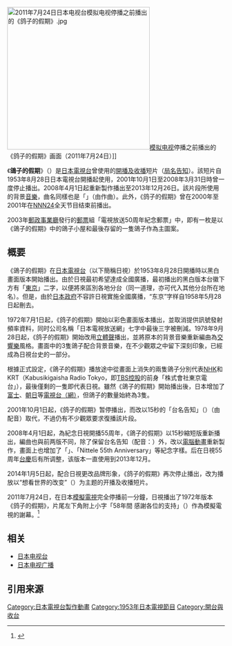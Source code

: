 {{Expand Japanese}}
{{Refimprove|time=2021-12-06T10:40:17+00:00}}
[[File:2011年7月24日日本电视台模拟电视停播之前播出的《鸽子的假期》.jpg|330px]][[模拟电视|模拟电视]]停播之前播出的《鸽子的假期》画面（2011年7月24日）]]

《'''鴿子的假期'''》（{{jpn|j=鳩の休日|hg=はとのきゅうじつ|rm=Hato no kyūjitsu|f=y}}）是[[日本電視台|日本電視台]]曾使用的[[開播及收播|開播及收播]]短片（[[開台與收台|局名告知]]）。該短片自1953年8月28日日本電視台開播起使用，2001年10月1日至2008年3月31日時曾一度停止播出。2008年4月1日起重新製作播出至2013年12月26日。該片段所使用的背景[[音樂|音樂]]，曲名同樣也是「{{lang|ja|鳩の休日}}」（由{{link-ja|深井史郎|深井史郎}}作曲）。此外，《鸽子的假期》曾在2000年至2001年在[[NTV_NEWS24|NNN24]]全天节目结束前播出。

2003年[[郵政事業廳|郵政事業廳]]發行的[[郵票|郵票]]組「電視放送50周年紀念郵票」中，即有一枚是以《鴿子的假期》中的鴿子小屋和最後存留的一隻鴿子作為主圖案。

== 概要 ==
《鴿子的假期》在[[日本電視台|日本電視台]]（以下簡稱日視）於1953年8月28日開播時以黑白畫面版本開始播出。由於日視最初希望達成全國廣播，最初播出的黑白版本台徽下方有「[[東京|東京]]」二字，以便將來區別各地分台（同一道理，亦可代入其他分台所在地名）。但是，由於[[日本政府|日本政府]]不容許日視實施全國廣播，“东京”字样自1958年5月28日起刪去。

1972年7月1日起，《鸽子的假期》開始以彩色畫面版本播出，並取消提供訊號發射頻率資料，同时公司名稱「日本電視放送網」七字中最後三字被刪減。1978年9月28日起，《鸽子的假期》開始改用[[立體聲|立體聲]]播出，並將原本的背景音樂重新編曲為[[交響樂|交響樂]]風格。畫面中的3隻鴿子配合背景音樂，在不少觀眾之中留下深刻印象，已經成為日視台史的一部分。

根據正式設定，《鴿子的假期》播放途中從畫面上消失的兩隻鴿子分別代表[[日本放送協會|NHK]]和KRT（Kabusikigaisha Radio Tokyo，即[[TBS控股|TBS控股]]的前身「株式會社東京電台」），最後僅剩的一隻即代表日視。雖然《鴿子的假期》開始播出後，日本增加了[[富士電視台|富士]]、[[朝日電視台|朝日]]等[[電視聯播網#日本|電視台（網）]]，但鴿子的數量始終為3隻。

2001年10月1日起，《鸽子的假期》暂停播出，而改以15秒的「台名告知」（{{lang|ja|日テレブランド}}）（由{{link-ja|井田由美|井田由美}}配音）取代，不過仍有不少觀眾要求復播該片段。

2008年4月1日起，為紀念日視開播55周年，《鴿子的假期》以15秒縮短版重新播出，編曲也與前两版不同，除了保留台名告知（配音：{{link-ja|藤井貴彥|藤井貴彦}}）外，改以[[计算机动画|電腦動畫]]重新製作，畫面上也增加了「{{lang|ja|日テレ<sup>55</sup>}}」、「Nittele 55th Anniversary」等紀念字樣。后在日視55周年[[台慶|台慶]]后有所调整，该版本一直使用到2013年12月。

2014年1月5日起，配合日視更改品牌形象，《鸽子的假期》再次停止播出，改为播放以“想看世界的改变”（{{lang|ja|見たい、が世界を変えていく}}）为主题的开播及收播短片。

2011年7月24日，在日本[[模擬電視|模擬電視]]完全停播前一分鐘，日視播出了1972年版本《鸽子的假期》，片尾左下角附上小字「58年間 感謝各位的支持」（{{lang|ja|58年間 ありがとうございました}}）作為模擬電視的謝幕。<ref>{{Cite web|title=2011.7.24日本地面模拟信号电视停播瞬间|url=https://www.bilibili.com/video/BV1fx411F7U9?p=2|publisher=哔哩哔哩|language=zh-cn|access-date=2021-07-12|archive-date=2021-07-15|archive-url=https://web.archive.org/web/20210715194007/https://www.bilibili.com/video/BV1fx411F7U9?p=2|dead-url=no}}</ref>{{不可靠来源|sure=yes}}

== 相关 ==
* [[日本电视台|日本电视台]]
* [[日本电视广播|日本电视广播]]
== 引用来源 ==
{{reflist}}

{{日本電視台}}
{{DEFAULTSORT:Hato no kyoujitsu}}
[[Category:日本電視台製作動畫|Category:日本電視台製作動畫]]
[[Category:1953年日本電視節目|Category:1953年日本電視節目]]
[[Category:開台與收台|Category:開台與收台]]